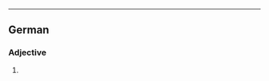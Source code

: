 {{also|Deutscher}}

----
==German==

===Adjective===
{{head|de|adjective form}}

# {{comparative of|deutsch|lang=de}}
{{rfc-auto}}